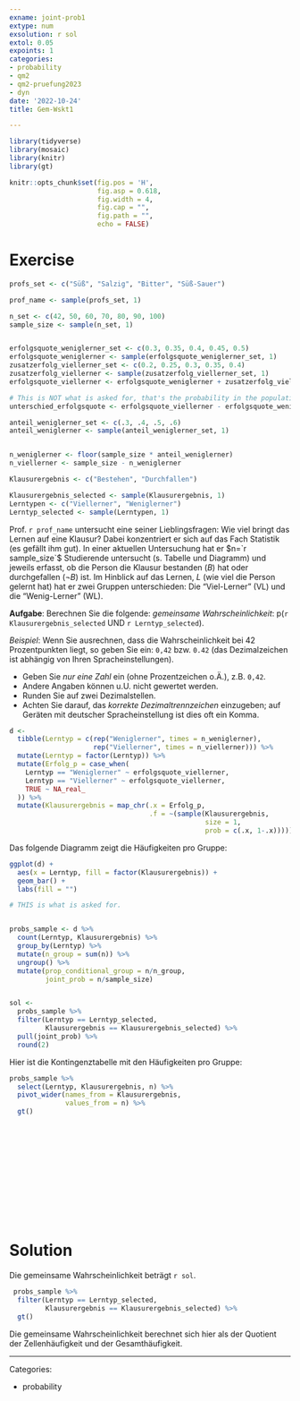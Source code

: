 ```yaml
---
exname: joint-prob1
extype: num
exsolution: r sol
extol: 0.05
expoints: 1
categories:
- probability
- qm2
- qm2-pruefung2023
- dyn
date: '2022-10-24'
title: Gem-Wskt1

---   
```





```r

library(tidyverse)
library(mosaic)
library(knitr)
library(gt)
```


```r
knitr::opts_chunk$set(fig.pos = 'H',
                      fig.asp = 0.618,
                      fig.width = 4,
                      fig.cap = "", 
                      fig.path = "",
                      echo = FALSE)
```






# Exercise

```r
profs_set <- c("Süß", "Salzig", "Bitter", "Süß-Sauer")

prof_name <- sample(profs_set, 1)

n_set <- c(42, 50, 60, 70, 80, 90, 100)
sample_size <- sample(n_set, 1)


erfolgsquote_weniglerner_set <- c(0.3, 0.35, 0.4, 0.45, 0.5)
erfolgsquote_weniglerner <- sample(erfolgsquote_weniglerner_set, 1)
zusatzerfolg_viellerner_set <- c(0.2, 0.25, 0.3, 0.35, 0.4)
zusatzerfolg_viellerner <- sample(zusatzerfolg_viellerner_set, 1)
erfolgsquote_viellerner <- erfolgsquote_weniglerner + zusatzerfolg_viellerner

# This is NOT what is asked for, that's the probability in the population:
unterschied_erfolgsquote <- erfolgsquote_viellerner - erfolgsquote_weniglerner

anteil_weniglerner_set <- c(.3, .4, .5, .6)
anteil_weniglerner <- sample(anteil_weniglerner_set, 1)


n_weniglerner <- floor(sample_size * anteil_weniglerner)
n_viellerner <- sample_size - n_weniglerner

Klausurergebnis <- c("Bestehen", "Durchfallen")

Klausurergebnis_selected <- sample(Klausurergebnis, 1)
Lerntypen <- c("Viellerner", "Weniglerner")
Lerntyp_selected <- sample(Lerntypen, 1)
```




Prof. `r prof_name` untersucht eine seiner Lieblingsfragen: 
Wie viel bringt das Lernen auf eine Klausur?
Dabei konzentriert er sich auf das Fach Statistik (es gefällt ihm gut).
In einer aktuellen Untersuchung hat er $n=`r sample_size`$ Studierende untersucht (s. Tabelle und Diagramm) 
und jeweils erfasst, ob die Person die Klausur bestanden ($B$) hat oder durchgefallen ($\neg B$) ist. 
Im Hinblick auf das Lernen, $L$ (wie viel die Person gelernt hat) hat er zwei Gruppen unterschieden: Die "Viel-Lerner" (VL) und die "Wenig-Lerner" (WL). 

**Aufgabe**: Berechnen Sie die folgende: *gemeinsame Wahrscheinlichkeit*: 
p(`r Klausurergebnis_selected` UND `r Lerntyp_selected`).

*Beispiel*: Wenn Sie ausrechnen, dass die Wahrscheinlichkeit bei 42 Prozentpunkten liegt, 
so geben Sie ein: `0,42` bzw. `0.42` (das Dezimalzeichen ist abhängig von Ihren Spracheinstellungen).

- Geben Sie *nur eine Zahl* ein (ohne Prozentzeichen o.Ä.), z.B. `0,42`. 
- Andere Angaben können u.U. nicht gewertet werden. 
- Runden Sie auf zwei Dezimalstellen.
- Achten Sie darauf, das *korrekte Dezimaltrennzeichen* einzugeben; auf Geräten mit deutscher Spracheinstellung ist dies oft ein Komma.



```r
d <-
  tibble(Lerntyp = c(rep("Weniglerner", times = n_weniglerner),
                     rep("Viellerner", times = n_viellerner))) %>% 
  mutate(Lerntyp = factor(Lerntyp)) %>% 
  mutate(Erfolg_p = case_when(
    Lerntyp == "Weniglerner" ~ erfolgsquote_viellerner,
    Lerntyp == "Viellerner" ~ erfolgsquote_viellerner,
    TRUE ~ NA_real_
  )) %>% 
  mutate(Klausurergebnis = map_chr(.x = Erfolg_p,
                                   .f = ~(sample(Klausurergebnis,
                                                 size = 1,
                                                 prob = c(.x, 1-.x)))))


```


Das folgende Diagramm zeigt die Häufigkeiten pro Gruppe:

```r
ggplot(d) +
  aes(x = Lerntyp, fill = factor(Klausurergebnis)) +
  geom_bar() +
  labs(fill = "")
```




```r
# THIS is what is asked for.


probs_sample <- d %>% 
  count(Lerntyp, Klausurergebnis) %>% 
  group_by(Lerntyp) %>% 
  mutate(n_group = sum(n)) %>% 
  ungroup() %>% 
  mutate(prop_conditional_group = n/n_group,
         joint_prob = n/sample_size)


sol <-
  probs_sample %>% 
  filter(Lerntyp == Lerntyp_selected, 
         Klausurergebnis == Klausurergebnis_selected) %>% 
  pull(joint_prob) %>% 
  round(2)

```


Hier ist die Kontingenztabelle mit den Häufigkeiten pro Gruppe:

```r
probs_sample %>% 
  select(Lerntyp, Klausurergebnis, n) %>% 
  pivot_wider(names_from = Klausurergebnis, 
              values_from = n) %>% 
  gt()
```










</br>
</br>
</br>
</br>
</br>
</br>
</br>
</br>
</br>
</br>

# Solution

Die gemeinsame Wahrscheinlichkeit beträgt `r sol`.

```r
 probs_sample %>% 
  filter(Lerntyp == Lerntyp_selected, 
         Klausurergebnis == Klausurergebnis_selected) %>% 
  gt()
```



Die gemeinsame Wahrscheinlichkeit berechnet sich hier als 
der Quotient der Zellenhäufigkeit und der Gesamthäufigkeit.







---

Categories: 

- probability

